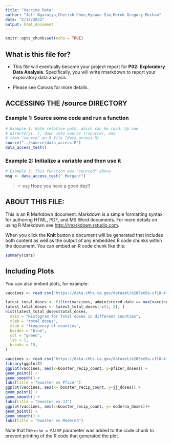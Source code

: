 ```yaml
---
title: "Vaccine Data"
author: "Jeff Ngaruiya,Cherish Chen,Hyewon Sim,Merek Gregory Mecham"
date: "2/17/2022"
output: html_document
---
```


```r
knitr::opts_chunk$set(echo = TRUE)
```

## What is this file for?

* This file will eventually become your project report for **P02: Exploratory Data Analysis**. Specifically, you will write rmarkdown to report your exploratory data analysis.

* Please see Canvas for more details.

## ACCESSING THE /source DIRECTORY
### Example 1: Source some code and run a function
```r
# Example 1: Note relative path, which can be read: Up one
# directory(..), down into source (/source), and 
# then "source" an R file (data_access.R)
source("../source/data_access.R")
data_access_test()
```

### Example 2: Initialize a variable and then use it
```r
# Example 1: This function was "sourced" above
msg <- data_access_test(" Morgan!")
```

> `r msg` Hope you have a good day!! 

## ABOUT THIS FILE: 

This is an R Markdown document. Markdown is a simple formatting syntax for authoring HTML, PDF, and MS Word documents. For more details on using R Markdown see <http://rmarkdown.rstudio.com>.

When you click the **Knit** button a document will be generated that includes both content as well as the output of any embedded R code chunks within the document. You can embed an R code chunk like this:

```r
summary(cars)
```

## Including Plots

You can also embed plots, for example:

```r
vaccines <- read.csv("https://data.chhs.ca.gov/dataset/e283ee5a-cf18-4f20-a92c-ee94a2866ccd/resource/130d7ba2-b6eb-438d-a412-741bde207e1c/download/covid19vaccinesbycounty.csv")

latest_total_doses <- filter(vaccines, administered_date == max(vaccines$administered_date))
latest_total_doses <- latest_total_doses[-c(1, 2), ]
hist(latest_total_doses$total_doses,
  main = "Histogram for Total doses in different counties",
  xlab = "total doses",
  ylab = "frequency of counties",
  border = "blue",
  col = "green",
  las = 1,
  breaks = 15,
)
```

```r
vaccines <- read.csv("https://data.chhs.ca.gov/dataset/e283ee5a-cf18-4f20-a92c-ee94a2866ccd/resource/130d7ba2-b6eb-438d-a412-741bde207e1c/download/covid19vaccinesbycounty.csv")
library(ggplot2)
ggplot(vaccines, aes(x=booster_recip_count, y=pfizer_doses)) + 
geom_point() +
geom_smooth() +
labs(title = "booster vs Pfizer")
ggplot(vaccines, aes(x= booster_recip_count, y=jj_doses)) + 
geom_point() +
geom_smooth() +
labs(title = "booster vs JJ")
ggplot(vaccines, aes(x=booster_recip_count, y= moderna_doses))+ 
geom_point() +
geom_smooth() +
labs(title = "booster vs Moderna")
```



Note that the `echo = FALSE` parameter was added to the code chunk to prevent printing of the R code that generated the plot.
